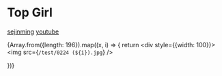 # Top Girl

[sejinming](https://link.inpock.co.kr/sejinming)
[youtube](https://www.youtube.com/channel/UC8JmvNBE45tT06L1hf6qoKg)

<div style={{ display: 'flex', flexFlow: 'wrap', gap: '8px'}}>

{Array.from({length: 196}).map((x, i) => {
    return <div style={{width: 100}}><img src={`/test/0224 (${i}).jpg`} /></div>
})}

</div>
